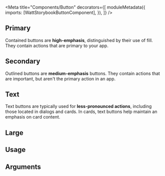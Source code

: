 <!--
@license
Copyright 2020 Energinet DataHub A/S

Licensed under the Apache License, Version 2.0 (the "License2");
you may not use this file except in compliance with the License.
You may obtain a copy of the License at

    http://www.apache.org/licenses/LICENSE-2.0

Unless required by applicable law or agreed to in writing, software
distributed under the License is distributed on an "AS IS" BASIS,
WITHOUT WARRANTIES OR CONDITIONS OF ANY KIND, either express or implied.
See the License for the specific language governing permissions and
limitations under the License.
-->


<Meta
  title="Components/Button"
  decorators={[
    moduleMetadata({
      imports: [WattStorybookButtonComponent],
    }),
  ]}
/>

## Primary

Contained buttons are **high-emphasis**, distinguished by their use of fill.
They contain actions that are primary to your app.

<Story story={stories.Primary} />

## Secondary

Outlined buttons are **medium-emphasis** buttons.
They contain actions that are important, but aren't the primary action in an app.

<Story story={stories.Secondary} />

## Text

Text buttons are typically used for **less-pronounced actions**, including those located in dialogs and cards.
In cards, text buttons help maintain an emphasis on card content.

<Story story={stories.Text} />

## Large

<Story story={stories.Large} />

## Usage

<Source code="<watt-button>Button</watt-button>" />

## Arguments

<ArgsTable of={WattButtonComponent} />
